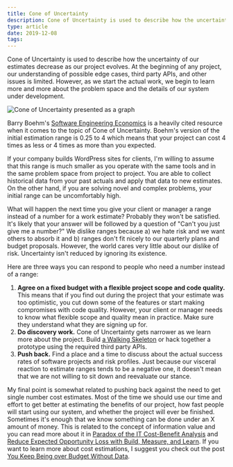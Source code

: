 ```yaml
---
title: Cone of Uncertainty
description: Cone of Uncertainty is used to describe how the uncertainty of estimates decrease as a project evolves.
type: article
date: 2019-12-08
tags:
---
```


Cone of Uncertainty is used to describe how the uncertainty of our estimates decrease as our project evolves. At the beginning of any project, our understanding of possible edge cases, third party APIs, and other issues is limited. However, as we start the actual work, we begin to learn more and more about the problem space and the details of our system under development.

![Cone of Uncertainty presented as a graph](./../assets/cone-of-uncertainty.png)

Barry Boehm's [Software Engineering Economics](https://www.amazon.com/Software-Engineering-Economics-Barry-Boehm/dp/0138221227) is a heavily cited resource when it comes to the topic of Cone of Uncertainty. Boehm's version of the initial estimation range is 0.25 to 4 which means that your project can cost 4 times as less or 4 times as more than you expected.

If your company builds WordPress sites for clients, I'm willing to assume that this range is much smaller as you operate with the same tools and in the same problem space from project to project. You are able to collect historical data from your past actuals and apply that data to new estimates. On the other hand, if you are solving novel and complex problems, your initial range can be uncomfortably high.

What will happen the next time you give your client or manager a range instead of a number for a work estimate? Probably they won't be satisfied. It's likely that your answer will be followed by a question of "Can't you just give me a number?" We dislike ranges because a) we hate risk and we want others to absorb it and b) ranges don't fit nicely to our quarterly plans and budget proposals. However, the world cares very little about our dislike of risk. Uncertainty isn't reduced by ignoring its existence.

Here are three ways you can respond to people who need a number instead of a range:

1. **Agree on a fixed budget with a flexible project scope and code quality.** This means that if you find out during the project that your estimate was too optimistic, you cut down some of the features or start making compromises with code quality. However, your client or manager needs to know what flexible scope and quality mean in practice. Make sure they understand what they are signing up for.
2. **Do discovery work.** Cone of Uncertainty gets narrower as we learn more about the project. Build [a Walking Skeleton](https://wiki.c2.com/?WalkingSkeleton) or hack together a prototype using the required third party APIs.
3. **Push back.** Find a place and a time to discuss about the actual success rates of software projects and risk profiles. Just because our visceral reaction to estimate ranges tends to be a negative one, it doesn't mean that we are not willing to sit down and reevaluate our stance.

My final point is somewhat related to pushing back against the need to get single number cost estimates. Most of the time we should use our time and effort to get better at estimating the benefits of our project, how fast people will start using our system, and whether the project will ever be finished. Sometimes it's enough that we know something can be done under an X amount of money. This is related to the concept of information value and you can read more about it in [Paradox of the IT Cost-Benefit Analysis](https://www.flashover.blog/posts/paradox-of-the-it-cost-benefit-analysis/) and [Reduce Expected Opportunity Loss with Build, Measure, and Learn](https://www.flashover.blog/posts/reduce-expected-opportunity-loss-with-build-measure-and-learn/). If you want to learn more about cost estimations, I suggest you check out the post [You Keep Being over Budget Without Data](https://www.flashover.blog/posts/you-keep-being-over-budget-without-data/).
